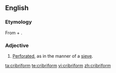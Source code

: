 ==English==
{{wikipedia}}

===Etymology===
From {{etyl|la}} {{term|cribrum||sieve}} + {{term|-form}}.

===Adjective===
{{en-adj}}

# [[perforated|Perforated]], as in the manner of a [[sieve]].

[[ta:cribriform]]
[[te:cribriform]]
[[vi:cribriform]]
[[zh:cribriform]]